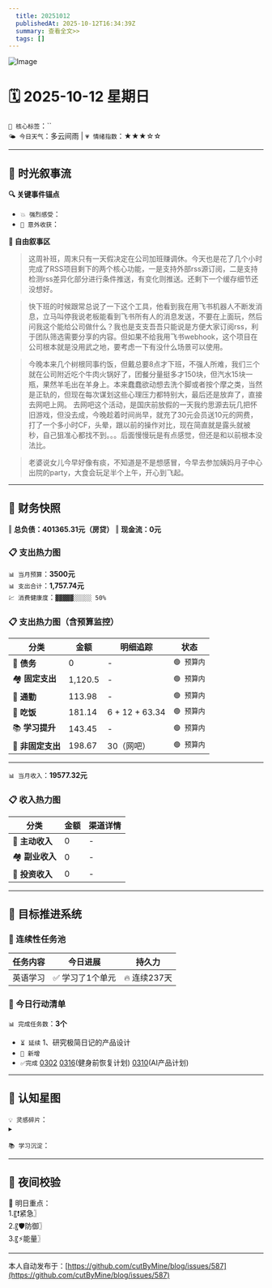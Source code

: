 ```yaml
---
  title: 20251012
  publishedAt: 2025-10-12T16:34:39Z
  summary: 查看全文>>
  tags: []
---
```


![Image](https://github.com/user-attachments/assets/5f446bfd-ede0-44fc-88a8-bf77df39695f)

# 🗓️ 2025-10-12 星期日  
`🔑 核心标签`：``  
`🌤️ 今日天气`：多云间雨 | `💗 情绪指数`：★★★☆☆   

---


## 🌊 **时光叙事流**
**🔍 关键事件锚点**  
- `💥 强烈感受`：         
- `🎉 意外收获`：           

**📖 自由叙事区**  
> 这周补班，周末只有一天假决定在公司加班赚调休。今天也是花了几个小时完成了RSS项目剩下的两个核心功能，一是支持外部rss源订阅，二是支持检测rss差异化部分进行条件推送，有变化则推送。还剩下一个缓存细节还没想好。

> 快下班的时候跟常总说了一下这个工具，他看到我在用飞书机器人不断发消息，立马叫停我说老板能看到飞书所有人的消息发送，不要在上面玩，然后问我这个能给公司做什么？我也是支支吾吾只能说是方便大家订阅rss，利于团队筛选需要分享的内容。但如果不给我用飞书webhook，这个项目在公司根本就是没用武之地，要考虑一下有没什么场景可以使用。

> 今晚本来几个树根同事约饭，但戴总要8点才下班，不强人所难，我们三个就在公司附近吃个牛肉火锅好了，团餐分量挺多才150块，但汽水15块一瓶，果然羊毛出在羊身上。本来蠢蠢欲动想去洗个脚或者按个摩之类，当然是正轨的，但现在每次谋划这些心理压力都特别大，最后还是放弃了，直接去网吧上网。
> 去网吧这个活动，是国庆前放假的一天我约思源去玩几把怀旧游戏，但没去成，今晚趁着时间尚早，就充了30元会员送10元的网费，打了一个多小时CF，头晕，跟以前的操作对比，现在简直就是露头就被秒，自己狙准心都找不到。。。后面慢慢玩是有点感觉，但还是和以前根本没法比。

> 老婆说女儿今早好像有痰，不知道是不是想感冒，今早去参加姨妈月子中心出院的party，大食会玩足半个上午，开心到飞起。

---

## 💸 **财务快照**
‖ **总负债：401365.31元（房贷）**
‖ **现金流：0元**

### 📋 支出热力图

`📊 当月预算`：**3500元**  
`📊 支出合计`：**1,757.74元**  
`💹 消费健康度`：`▓▓▓▓▓░░░░░ 50%`  
### 📋 支出热力图（含预算监控）
| 分类         | 金额    | 明细追踪                  | 状态           |
|--------------|---------|---------------------------|----------------|
| 🏦 **债务**    | 0   |  -  | `🟢 预算内`   |
| 🏘️ **固定支出** | 1,120.5     |  -  | `🟢 预算内`     |
| 🚌 **通勤**     | 113.98   | -  | `🟢 预算内`     |
| 🍜 **吃饭**     | 181.14  |  6 + 12 + 63.34  | `🟢 预算内`   |
| 📚 **学习提升** | 143.45      |   -     | `🟢 预算内`     |
| 🎲 **非固定支出** | 198.67   |  30（网吧）  | `🟢 预算内`  |
---

`📊 当月收入`：**19577.32元**  

### 📋 收入热力图
| 分类         | 金额    | 渠道详情             |
|--------------|---------|-------------------------|
| 🏦 **主动收入**  | 0                | -        |
| 🏘️ **副业收入**  | 0                | -        |
| 🚌 **投资收入**  | 0                | -        |



---

## 🎯 **目标推进系统**

### 🔄 连续性任务池
| 任务内容                | 今日进展          | 持久力     |
|-------------------------|-------------------|------------|
| 英语学习         | ✅ 学习了1个单元 | 🔥 连续237天  |




### 📌 今日行动清单

`📊 完成任务数`：**3个**  
- `⏳ 延续` 1、研究极简日记的产品设计             
- `🚩 新增`   
- `✅完成` [0302](note://WEB9685e40ae7a6464db1196641a1ffd0ee)   [0316](note://WEBc1fcc89ec3e741538b703e8017b38c9f)(健身前恢复计划)  [0310](note://WEBfc89f9187c014fbe9fab88e2d09b4bde)(AI产品计划)


---

## 🌌 **认知星图**
`💡 灵感碎片`：  
▸ 


`📚 学习沉淀`：  
>    

---

## 🌃 夜间校验

🚀 明日重点：  
1.〖❗紧急〗  
2.〖🛡️防御〗  
3.〖⚡能量〗

---
本人自动发布于：[https://github.com/cutByMine/blog/issues/587](https://github.com/cutByMine/blog/issues/587)

